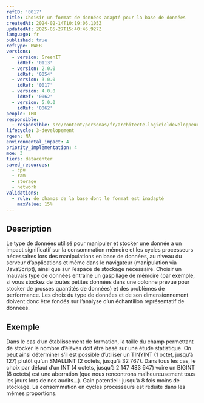 ```yaml
---
refID: '0017'
title: Choisir un format de données adapté pour la base de données
createdAt: 2024-02-14T10:19:06.105Z
updatedAt: 2025-05-27T15:40:46.927Z
language: fr
published: true
refType: RWEB
versions:
  - version: GreenIT
    idRef: '0113'
  - version: 2.0.0
    idRef: '0054'
  - version: 3.0.0
    idRef: '0017'
  - version: 4.0.0
    idRef: '0062'
  - version: 5.0.0
    idRef: '0062'
people: TBD
responsible:
  - responsible: src/content/personas/fr/architecte-logicieldeveloppeur.mdx
lifecycle: 3-developement
rgesn: NA
environmental_impact: 4
priority_implementation: 4
moe: 3
tiers: datacenter
saved_resources:
  - cpu
  - ram
  - storage
  - network
validations:
  - rule: de champs de la base dont le format est inadapté
    maxValue: 15%
---
```


## Description

Le type de données utilisé pour manipuler et stocker une donnée a un impact significatif sur la consommation mémoire et les cycles processeurs nécessaires lors des manipulations en base de données, au niveau du serveur d’applications et même dans le navigateur (manipulation via JavaScript), ainsi que sur l’espace de stockage nécessaire. Choisir un mauvais type de données entraîne un gaspillage de mémoire (par exemple, si vous stockez de toutes petites données dans une colonne prévue pour stocker de grosses quantités de données) et des problèmes de performance. Les choix du type de données et de son dimensionnement doivent donc être fondés sur l’analyse d’un échantillon représentatif de données.

## Exemple

Dans le cas d’un établissement de formation, la taille du champ permettant de stocker le nombre d’élèves doit être basé sur une étude statistique. On peut ainsi déterminer s’il est possible d’utiliser un TINYINT (1 octet, jusqu’à 127) plutôt qu’un SMALLINT (2 octets, jusqu’à 32 767). Dans tous les cas, le choix par défaut d’un INT (4 octets, jusqu’à 2 147 483 647) voire un BIGINT (8 octets) est une aberration (que nous rencontrons malheureusement tous les jours lors de nos audits…).
Gain potentiel : jusqu’à 8 fois moins de stockage. La consommation en cycles processeurs est réduite dans les mêmes proportions.

